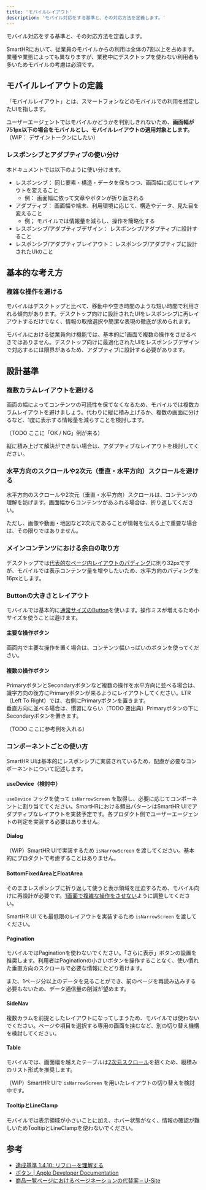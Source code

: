 ```yaml
---
title: 'モバイルレイアウト'
description: 'モバイル対応をする基準と、その対応方法を定義します。'
---
```


モバイル対応をする基準と、その対応方法を定義します。

SmartHRにおいて、従業員のモバイルからの利用は全体の7割以上を占めます。業種や業態によっても異なりますが、業務中にデスクトップを使わない利用者も多いためモバイルの考慮は必須です。


## モバイルレイアウトの定義

「モバイルレイアウト」とは、スマートフォンなどのモバイルでの利用を想定したUIを指します。

ユーザーエージェントではモバイルかどうかを判別しきれないため、**画面幅が751px以下の場合をモバイルとし、モバイルレイアウトの適用対象とします。**
（WIP： デザイントークンにしたい）

### レスポンシブとアダプティブの使い分け

本ドキュメントでは以下のように使い分けます。

- レスポンシブ： 同じ要素・構造・データを保ちつつ、画面幅に応じてレイアウトを変えること
  - 例： 画面幅に依って文章やボタンが折り返される
- アダプティブ： 画面幅や端末、利用環境に応じて、構造やデータ、見た目を変えること
  - 例； モバイルでは情報量を減らし、操作を簡略化する
- レスポンシブ/アダプティブデザイン： レスポンシブ/アダプティブに設計すること
- レスポンシブ/アダプティブレイアウト： レスポンシブ/アダプティブに設計されたUIのこと


## 基本的な考え方

### 複雑な操作を避ける

モバイルはデスクトップと比べて、移動中や空き時間のような短い時間で利用される傾向があります。デスクトップ向けに設計されたUIをレスポンシブに再レイアウトするだけでなく、情報の取捨選択や簡潔な表現の徹底が求められます。

モバイルにおける従業員向け機能では、基本的に1画面で複数の操作をさせるべきではありません。デスクトップ向けに最適化されたUIをレスポンシブデザインで対応するには限界があるため、アダプティブに設計する必要があります。


## 設計基準

### 複数カラムレイアウトを避ける

画面の幅によってコンテンツの可読性を保てなくなるため、モバイルでは複数カラムレイアウトを避けましょう。代わりに縦に積み上げるか、複数の画面に分けるなど、1度に表示する情報量を減らすことを検討します。

（TODO ここに「OK / NG」例が来る）

縦に積み上げて解決ができない場合は、アダプティブなレイアウトを検討してください。

### 水平方向のスクロールや2次元（垂直・水平方向）スクロールを避ける

水平方向のスクロールや2次元（垂直・水平方向）スクロールは、コンテンツの理解を妨げます。画面幅からコンテンツがあふれる場合は、折り返してください。

ただし、画像や動画・地図など2次元であることが情報を伝える上で重要な場合は、その限りではありません。

### メインコンテンツにおける余白の取り方

デスクトップでは[代表的なページ内レイアウトのパディング](/products/spacing-layout-pattern/#h4-2)に則り32pxですが、モバイルでは表示コンテンツ量を増やしたいため、水平方向のパディングを16pxとします。

### Buttonの大きさとレイアウト

モバイルでは基本的に[通常サイズのButton](/products/components/button/#h3-6)を使います。操作ミスが増えるため小サイズを使うことは避けます。

#### 主要な操作ボタン

画面内で主要な操作を置く場合は、コンテンツ幅いっぱいのボタンを使ってください。

#### 複数の操作ボタン

PrimaryボタンとSecondaryボタンなど複数の操作を水平方向に並べる場合は、識字方向の後方にPrimaryボタンが来るようにレイアウトしてください。LTR（Left To Right）では、右側にPrimaryボタンを置きます。  
垂直方向に並べる場合は、慣習にならい（TODO 要出典）Primaryボタンの下にSecondaryボタンを置きます。

（TODO ここに参考例を入れる）

### コンポーネントごとの使い方

SmartHR UIは基本的にレスポンシブに実装されているため、配慮が必要なコンポーネントについて記述します。

#### useDevice（検討中）

`useDevice` フックを使って `isNarrowScreen` を取得し、必要に応じてコンポーネントに割り当ててください。SmartHRにおける頻出パターンはSmartHR UIでアダプティブなレイアウトを実装予定です。各プロダクト側でユーザーエージェントの判定を実装する必要はありません。

#### Dialog

（WIP）SmartHR UIで実装するため `isNarrowScreen` を渡してください。基本的にプロダクトで考慮することはありません。

#### BottomFixedAreaとFloatArea

そのままレスポンシブに折り返して使うと表示領域を圧迫するため、モバイル向けに再設計が必要です。[1画面で複雑な操作をさせない]()ように調整してください。

SmartHR UI でも最低限のレイアウトを実装するため `isNarrowScreen` を渡してください。

#### Pagination

モバイルではPaginationを使わないでください。「さらに表示」ボタンの設置を推奨します。利用者はPaginationの小さいボタンを操作することなく、使い慣れた垂直方向のスクロールで必要な情報にたどり着けます。

また、1ページ分以上のデータを見ることができ、前のページを再読み込みする必要もないため、データ通信量の削減が望めます。

#### SideNav

複数カラムを前提としたレイアウトになってしまうため、モバイルでは使わないでください。ページや項目を選択する専用の画面を挟むなど、別の切り替え機構を検討してください。

#### Table

モバイルでは、画面幅を越えたテーブルは[2次元スクロール]()を招くため、縦積みのリスト形式を推奨します。

（WIP）SmartHR UIで `isNarrowScreen` を用いたレイアウトの切り替えを検討中です。

#### TooltipとLineClamp

モバイルでは表示領域が小さいことに加え、ホバー状態がなく、情報の確認が難しいためTooltipとLineClampを使わないでください。

## 参考

- [達成基準 1.4.10: リフローを理解する](https://waic.jp/translations/WCAG21/Understanding/reflow)
- [ボタン | Apple Developer Documentation](https://developer.apple.com/jp/design/human-interface-guidelines/buttons#Best-practices)
- [商品一覧ページにおけるページネーションの代替案 – U-Site](https://u-site.jp/alertbox/alternatives-pagination-listing-pages)
